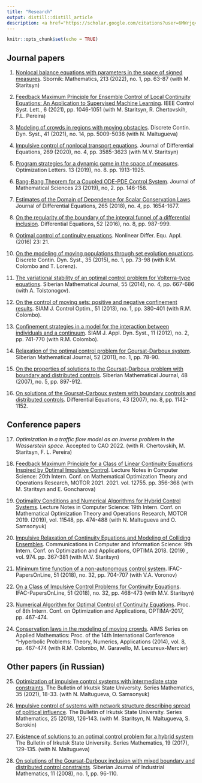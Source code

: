 ```yaml
---
title: "Research"
output: distill::distill_article
description: <a href="https://scholar.google.com/citations?user=6MWrjq4AAAAJ&hl=en"><img src="files/google4.png" width="25"></a> <a href="https://www.researchgate.net/profile/Nikolay-Pogodaev"><img src="files/researchgate2.png" width="25"></a> <a href="https://www.scopus.com/authid/detail.uri?authorId=22635515900"><img src="files/scopus.png" width="25"></a>
---
```


```r
knitr::opts_chunk$set(echo = TRUE)
```

## Journal papers 

1. [Nonlocal balance equations with parameters in the space of signed measures](https://iopscience.iop.org/article/10.1070/SM9516/meta). Sbornik: Mathematics, 213 (2022), no. 1, pp. 63-87 (with M. Staritsyn)

2. [Feedback Maximum Principle for Ensemble Control of Local Continuity Equations: An Application to Supervised Machine Learning](https://ieeexplore.ieee.org/abstract/document/9454440). IEEE Control Syst. Lett., 6 (2021), pp. 1046-1051 (with M. Staritsyn, R. Chertovskih, F.L. Pereira)

3. [Modeling of crowds in regions with moving obstacles](https://www.aimsciences.org/article/doi/10.3934/dcds.2021066?viewType=html). Discrete Contin. Dyn. Syst., 41 (2021), no. 14, pp. 5009-5036 (with N. Maltugueva)

4. [Impulsive control of nonlocal transport equations](https://www.sciencedirect.com/science/article/pii/S002203962030108X). Journal of Differential Equations, 269 (2020), no. 4, pp. 3585-3623 (with M.V. Staritsyn)

5. [Program strategies for a dynamic game in the space of measures](https://link.springer.com/article/10.1007/s11590-018-1318-y). Optimization Letters. 13 (2019), no. 8. pp. 1913-1925.

6. [Bang-Bang Theorem for a Coupled ODE-PDE Control System](https://link.springer.com/article/10.1007/s10958-019-04298-7). Journal of Mathematical Sciences 23 (2019), no, 2. pp. 146-158.

7. [Estimates of the Domain of Dependence for Scalar Conservation Laws](https://www.sciencedirect.com/science/article/pii/S0022039618302067). Journal of Differential Equations, 265 (2018), no. 4, pp. 1654-1677.

8. [On the regularity of the boundary of the integral funnel of a differential inclusion](https://link.springer.com/article/10.1134/S0012266116080048). Differential Equations,  52 (2016), no. 8, pp. 987-999.

9. [Optimal control of continuity equations](https://link.springer.com/article/10.1007/s00030-016-0357-2). Nonlinear Differ. Equ. Appl. (2016) 23: 21.

10. [On the modeling of moving populations through set evolution equations](http://www.aimsciences.org/article/doi/10.3934/dcds.2015.35.73). Discrete Contin. Dyn. Syst., 35 (2015), no. 1, pp. 73-98 (with R.M. Colombo and T. Lorenz).

11. [The variational stability of an optimal control problem for Volterra-type equations](https://link.springer.com/article/10.1134/S0037446614040090). Siberian Mathematical Journal, 55 (2014), no. 4, pp. 667-686 (with A. Tolstonogov).

12. [On the control of moving sets: positive and negative confinement results](https://epubs.siam.org/doi/abs/10.1137/12087791X). SIAM J. Control Optim., 51 (2013), no. 1, pp. 380-401 (with R.M. Colombo).

13. [Confinement strategies in a model for the interaction between individuals and a continuum](https://epubs.siam.org/doi/abs/10.1137/110854321). SIAM J. Appl. Dyn. Syst., 11 (2012), no. 2, pp. 741-770 (with R.M. Colombo).

14. [Relaxation of the optimal control problem for Goursat-Darboux system](https://link.springer.com/article/10.1134/S0037446606010095). Siberian Mathematical Journal, 52 (2011), no. 1, pp. 78-90.

15. [On the properties of solutions to the Goursat-Darboux problem with boundary and distributed controls](https://link.springer.com/article/10.1007/s11202-007-0092-3). Siberian Mathematical Journal, 48 (2007), no. 5, pp. 897-912.

16. [On solutions of the Goursat-Darboux system with boundary controls and distributed controls](https://link.springer.com/article/10.1134/S0012266107080125). Differential Equations, 43 (2007), no. 8, pp. 1142-1152.


## Conference papers

17. *Optimization in a traffic flow model as an inverse problem in the Wasserstein space*. Accepted to CAO 2022. (with R. Chertovskih, M. Staritsyn, F. L. Pereira)

18. [Feedback Maximum Principle for a Class of Linear Continuity Equations Inspired by Optimal Impulsive Control](https://link.springer.com/chapter/10.1007\%2F978-3-030-77876-7_24). Lecture Notes in Computer Science: 20th Intern. Conf. on Mathematical Optimization Theory and Operations Research, MOTOR 2021. 2021. vol. 12755. pp. 356-368 (with M. Staritsyn and E. Goncharova)

19. [Optimality Conditions and Numerical Algorithms for Hybrid Control Systems](https://link.springer.com/chapter/10.1007/978-3-030-22629-9_33). Lecture Notes in Computer Science: 19th Intern. Conf. on Mathematical Optimization Theory and Operations Research, MOTOR 2019. (2019), vol. 11548, pp. 474-488 (with N. Maltugueva  and O. Samsonyuk)

20. [Impulsive Relaxation of Continuity Equations and Modeling of Colliding Ensembles](https://link.springer.com/chapter/10.1007/978-3-030-10934-9_26). Communications in Computer and Information Science: 9th Intern. Conf. on Optimization and Applications, OPTIMA 2018. (2019) , vol. 974. pp. 367-381 (with M.V. Staritsyn)

21. [Minimum time function of a non-autonomous control system](https://www.sciencedirect.com/science/article/pii/S2405896318332117). IFAC-PapersOnLine, 51 (2018), no. 32, pp. 704-707 (with V.A. Voronov)

22. [On a Class of Impulsive Control Problems for Continuity Equations](https://www.sciencedirect.com/science/article/pii/S2405896318331264). IFAC-PapersOnLine, 51 (2018), no. 32, pp. 468-473 (with M.V. Staritsyn)

23. [Numerical Algorithm for Optimal Control of Continuity Equations](http://ceur-ws.org/Vol-1987/paper67.pdf). Proc. of 8th Intern. Conf. on Optimization and Applications, OPTIMA-2017, pp. 467-474.

24. [Conservation laws in the modeling of moving crowds](https://publik.tuwien.ac.at/files/PubDat_228935.pdf). AIMS Series on Applied Mathematics: Proc. of the 14th International Conference "Hyperbolic Problems: Theory, Numerics, Applications (2014), vol. 8, pp. 467-474 (with R.M. Colombo, M. Garavello, M. Lecureux-Mercier)

## Other papers (in Russian)

25. [Optimization of impulsive control systems with intermediate state constraints](http://www.mathnet.ru/php/archive.phtml?wshow=paper&jrnid=iigum&paperid=441&option_lang=eng). The Bulletin of Irkutsk State University. Series Mathematics, 35 (2021), 18-33. (with N. Maltugueva, O. Samsonyuk)

26. [Impulsive control of systems with network structure describing spread of political influence](http://www.mathnet.ru/php/archive.phtml?wshow=paper&jrnid=iigum&paperid=350&option_lang=eng). The Bulletin of Irkutsk State University. Series Mathematics, 25 (2018), 126-143. (with M. Staritsyn, N. Maltugueva, S. Sorokin)

27. [Existence of solutions to an optimal control problem for a hybrid system](http://www.mathnet.ru/php/archive.phtml?wshow=paper&jrnid=iigum&paperid=292&option_lang=eng) The Bulletin of Irkutsk State University. Series Mathematics, 19 (2017), 129-135. (with N. Maltugueva)

28. [On solutions of the Goursat-Darboux inclusion with mixed boundary and distributed control constraints](http://www.mathnet.ru/php/archive.phtml?wshow=paper&jrnid=sjim&paperid=491&option_lang=rus). Siberian Journal of Industrial Mathematics, 11 (2008), no. 1, pp. 96-110.

